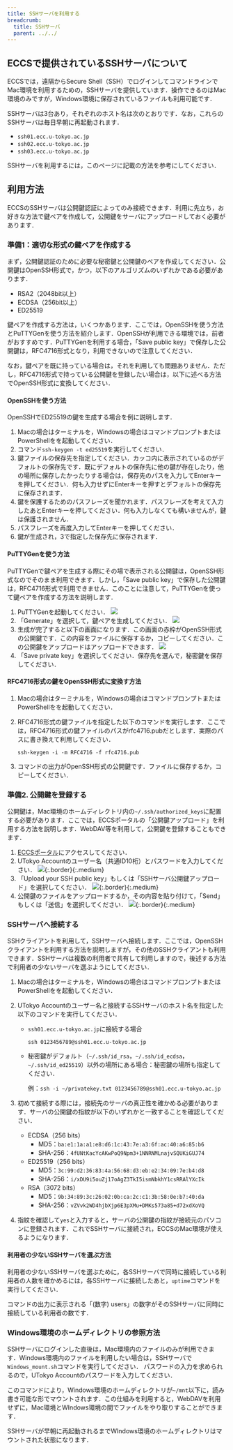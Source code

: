 ```yaml
---
title: SSHサーバを利用する
breadcrumb:
  title: SSHサーバ
  parent: ../../
---
```



<WwweccEol systemName="ECCS端末"/>

## ECCSで提供されているSSHサーバについて

ECCSでは，遠隔からSecure Shell（SSH）でログインしてコマンドラインでMac環境を利用するための，SSHサーバを提供しています．操作できるのはMac環境のみですが，Windows環境に保存されているファイルも利用可能です．

SSHサーバは3台あり，それぞれのホスト名は次のとおりです．なお，これらのSSHサーバは毎日早朝に再起動されます．

- `ssh01.ecc.u-tokyo.ac.jp`
- `ssh02.ecc.u-tokyo.ac.jp`
- `ssh03.ecc.u-tokyo.ac.jp`

SSHサーバを利用するには，このページに記載の方法を参考にしてください．

## 利用方法

ECCSのSSHサーバは公開鍵認証によってのみ接続できます．利用に先立ち，お好きな方法で鍵ペアを作成して，公開鍵をサーバにアップロードしておく必要があります．

### 準備1：適切な形式の鍵ペアを作成する

まず，公開鍵認証のために必要な秘密鍵と公開鍵のペアを作成してください．公開鍵はOpenSSH形式で，かつ，以下のアルゴリズムのいずれかである必要があります．

- RSA2（2048bit以上）
- ECDSA（256bit以上）
- ED25519

鍵ペアを作成する方法は，いくつかあります．ここでは，OpenSSHを使う方法とPuTTYGenを使う方法を紹介します．OpenSSHが利用できる環境では，前者がおすすめです．PuTTYGenを利用する場合，「Save public key」で保存した公開鍵は，RFC4716形式となり，利用できないので注意してください．

なお，鍵ペアを既に持っている場合は，それを利用しても問題ありません．ただし，RFC4716形式で持っている公開鍵を登録したい場合は，以下に述べる方法でOpenSSH形式に変換してください．

#### OpenSSHを使う方法

OpenSSHでED25519の鍵を生成する場合を例に説明します．

1. Macの場合はターミナルを，Windowsの場合はコマンドプロンプトまたはPowerShellをを起動してください．
2. コマンド`ssh-keygen -t ed25519`を実行してください．
3. 鍵ファイルの保存先を指定してください．カッコ内に表示されているのがデフォルトの保存先です．既にデフォルトの保存先に他の鍵が存在したり，他の場所に保存したかったりする場合は，保存先のパスを入力してEnterキーを押してください．何も入力せずにEnterキーを押すとデフォルトの保存先に保存されます．
4. 鍵を保護するためのパスフレーズを聞かれます．パスフレーズを考えて入力したあとEnterキーを押してください．何も入力しなくても構いませんが，鍵は保護されません．
5. パスフレーズを再度入力してEnterキーを押してください．
6. 鍵が生成され，3で指定した保存先に保存されます．

#### PuTTYGenを使う方法

PuTTYGenで鍵ペアを生成する際にその場で表示される公開鍵は，OpenSSH形式なのでそのまま利用できます．しかし，「Save public key」で保存した公開鍵は，RFC4716形式で利用できません．このことに注意して，PuTTYGenを使って鍵ペアを作成する方法を説明します．

1. PuTTYGenを起動してください．
   ![](puttygen-launch.png)
2. 「Generate」を選択して，鍵ペアを生成してください．
   ![](puttygen-generate.png)
3. 生成が完了すると以下の画面になります．この画面の赤枠がOpenSSH形式の公開鍵です．この内容をファイルに保存するか，コピーしてください．この公開鍵をアップロードはアップロードできます．
   ![](puttygen-pubkey.png)
4. 「Save private key」を選択してください．保存先を選んで，秘密鍵を保存してください．

#### RFC4716形式の鍵をOpenSSH形式に変換す方法

1. Macの場合はターミナルを，Windowsの場合はコマンドプロンプトまたはPowerShellをを起動してください．
2. RFC4716形式の鍵ファイルを指定した以下のコマンドを実行します．ここでは，RFC4716形式の鍵ファイルのパスがrfc4716.pubだとします．実際のパスに書き換えて利用してください．

   `ssh-keygen -i -m RFC4716 -f rfc4716.pub`
3. コマンドの出力がOpenSSH形式の公開鍵です．ファイルに保存するか，コピーしてください．

### 準備2. 公開鍵を登録する

公開鍵は，Mac環境のホームディレクトリ内の`~/.ssh/authorized_keys`に配置する必要があります．ここでは，ECCSポータルの「公開鍵アップロード」を利用する方法を説明します．WebDAV等を利用して，公開鍵を登録することもできます．

1. [ECCSポータル](https://portal.ecc.u-tokyo.ac.jp/)にアクセスしてください．
2. UTokyo Accountのユーザー名（共通ID10桁）とパスワードを入力してください．
   ![](eccs-portal-login.jpg){:.border}{:.medium}
3. 「Upload your SSH public key」もしくは「SSHサーバ公開鍵アップロード」を選択してください．
   ![](eccs-portal-menu.jpg){:.border}{:.medium}
4. 公開鍵のファイルをアップロードするか，その内容を貼り付けて，「Send」もしくは「送信」を選択してください．
   ![](eccs-portal-key-upload.jpg){:.border}{:.medium}

### SSHサーバへ接続する

SSHクライアントを利用して，SSHサーバへ接続します．ここでは，OpenSSHクライアントを利用する方法を説明しますが，その他のSSHクライアントも利用できます．SSHサーバは複数の利用者で共有して利用しますので，後述する方法で利用者の少ないサーバを選ぶようにしてください．

1. Macの場合はターミナルを，Windowsの場合はコマンドプロンプトまたはPowerShellをを起動してください．
2. UTokyo Accountのユーザー名と接続するSSHサーバのホスト名を指定した以下のコマンドを実行してください．
   - `ssh01.ecc.u-tokyo.ac.jp`に接続する場合

     `ssh 0123456789@ssh01.ecc.u-tokyo.ac.jp`
   - 秘密鍵がデフォルト（`~/.ssh/id_rsa`，`~/.ssh/id_ecdsa`，`~/.ssh/id_ed25519`）以外の場所にある場合：秘密鍵の場所も指定してください．

     例：`ssh -i ~/privatekey.txt 0123456789@ssh01.ecc.u-tokyo.ac.jp`

3. 初めて接続する際には，接続先のサーバの真正性を確かめる必要があります．サーバの公開鍵の指紋が以下のいずれかと一致することを確認してください．
   - ECDSA（256 bits）
     - MD5：`ba:e1:1a:a1:e8:d6:1c:43:7e:a3:6f:ac:40:a6:85:b6`
     - SHA-256：`4fUNtKacYcAKwPoQ9Npm3+1NNRNMLnajvSQUKiGUJ74`
   - ED25519（256 bits）
     - MD5：`3c:99:d2:36:83:4a:56:68:d3:eb:e2:34:09:7e:b4:d8`
     - SHA-256：`i/xDU9i5ouZj17oAgZ3TkI5ismNbkhY1csRRAlYXcIk`
   - RSA（3072 bits）
     - MD5：`9b:34:89:3c:26:02:0b:ca:2c:c1:3b:58:0e:b7:40:da`
     - SHA-256：`vZVvk2WD4hjbXjp6E3pXMu+DMKs573a85+d72xdXoVQ`
4. 指紋を確認して`yes`と入力すると，サーバの公開鍵の指紋が接続元のパソコンに登録されます．これでSSHサーバに接続され，ECCSのMac環境が使えるようになります．

#### 利用者の少ないSSHサーバを選ぶ方法

利用者の少ないSSHサーバを選ぶために，各SSHサーバで同時に接続している利用者の人数を確かめるには，各SSHサーバに接続したあと，`uptime`コマンドを実行してください．

コマンドの出力に表示される「(数字) users」の数字がそのSSHサーバに同時に接続している利用者の数です．

### Windows環境のホームディレクトリの参照方法

SSHサーバにログインした直後は，Mac環境内のファイルのみが利用できます．Windows環境内のファイルを利用したい場合は，SSHサーバで`Windows_mount.sh`コマンドを実行してください． パスワードの入力を求められるので，UTokyo Accountのパスワードを入力してください．

このコマンドにより，Windows環境のホームディレクトリが`~/mnt`以下に，読み書き可能な形でマウントされます．この仕組みを利用すると，WebDAVを利用せずに，Mac環境とWIndows環境の間でファイルをやり取りすることができます．

SSHサーバが早朝に再起動されるまでWIndows環境のホームディレクトリはマウントされた状態になります．